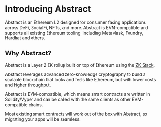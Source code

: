 # Introducing Abstract

Abstract is an Ethereum L2 designed for consumer facing applications across DeFi, SocialFi, NFTs, and more. Abstract is EVM-compatible and supports all existing Ethereum tooling, including MetaMask, Foundry, Hardhat and others.

## Why Abstract?

Abstract is a Layer 2 ZK rollup built on top of Ethereum using the [ZK Stack](https://docs.zksync.io/zk-stack).

Abstract leverages advanced zero-knowledge cryptography to build a scalable blockchain that looks and feels like Ethereum, but with lower costs and higher throughput.

Abstract is EVM-compatible, which means smart contracts are written in Solidity/Vyper and can be called with the same clients as other EVM-compatible chains.

Most existing smart contracts will work out of the box with Abstract, so migrating your apps will be seamless.
